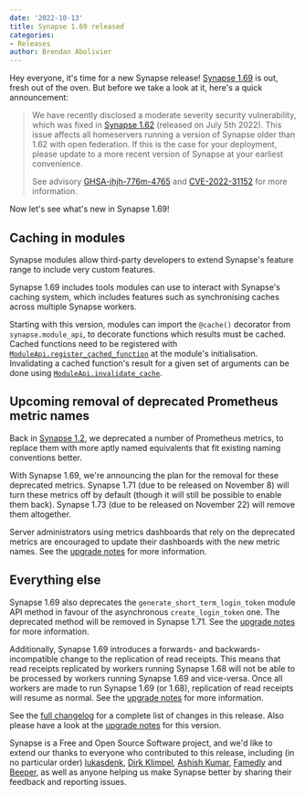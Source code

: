 ```yaml
---
date: '2022-10-13'
title: Synapse 1.69 released
categories:
- Releases
author: Brendan Abolivier
---
```


Hey everyone, it's time for a new Synapse release! [Synapse
1.69](https://github.com/matrix-org/synapse/releases/tag/v1.69.0) is out, fresh
out of the oven. But before we take a look at it, here's a quick announcement:

> We have recently disclosed a moderate severity security vulnerability, which
> was fixed in [Synapse
> 1.62](https://matrix.org/blog/2022/07/06/synapse-1-62-released/) (released on
> July 5th 2022). This issue affects all homeservers running a version of
> Synapse older than 1.62 with open federation. If this is the case for your
> deployment, please update to a more recent version of Synapse at your earliest
> convenience.
>
> See advisory
> [GHSA-jhjh-776m-4765](https://github.com/matrix-org/synapse/security/advisories/GHSA-jhjh-776m-4765)
> and [CVE-2022-31152](https://www.cve.org/CVERecord?id=CVE-2022-31152) for more
> information.

Now let's see what's new in Synapse 1.69!

## Caching in modules

Synapse modules allow third-party developers to extend Synapse's feature range
to include very custom features.

Synapse 1.69 includes tools modules can use to interact with Synapse's caching
system, which includes features such as synchronising caches across multiple
Synapse workers.

Starting with this version, modules can import the `@cache()` decorator from
`synapse.module_api`, to decorate functions which results must be cached. Cached
functions need to be registered with
[`ModuleApi.register_cached_function`](https://github.com/matrix-org/synapse/blob/v1.69.0/synapse/module_api/__init__.py#L839-L853)
at the module's initialisation. Invalidating a cached function's result for a
given set of arguments can be done using [`ModuleApi.invalidate_cache`](https://github.com/matrix-org/synapse/blob/v1.69.0rc1/synapse/module_api/__init__.py#L855-L872).

## Upcoming removal of deprecated Prometheus metric names

Back in [Synapse
1.2](https://matrix.org/blog/2019/07/25/synapse-1-2-0-released), we deprecated a
number of Prometheus metrics, to replace them with more aptly named equivalents
that fit existing naming conventions better.

With Synapse 1.69, we're announcing the plan for the removal for these
deprecated metrics. Synapse 1.71 (due to be released on November 8) will turn
these metrics off by default (though it will still be possible to enable them
back). Synapse 1.73 (due to be released on November 22) will remove them
altogether.

Server administrators using metrics dashboards that rely on the deprecated
metrics are encouraged to update their dashboards with the new metric names. See
the [upgrade
notes](https://matrix-org.github.io/synapse/v1.69/upgrade.html#deprecation-of-legacy-prometheus-metric-names) for more information.

## Everything else

Synapse 1.69 also deprecates the `generate_short_term_login_token` module API
method in favour of the asynchronous `create_login_token` one. The deprecated
method will be removed in Synapse 1.71. See the [upgrade
notes](https://matrix-org.github.io/synapse/v1.69/upgrade.html#deprecation-of-the-generate_short_term_login_token-module-api-method)
for more information.

Additionally, Synapse 1.69 introduces a forwards- and backwards-incompatible
change to the replication of read receipts. This means that read receipts
replicated by workers running Synapse 1.68 will not be able to be processed by
workers running Synapse 1.69 and vice-versa. Once all workers are made to run
Synapse 1.69 (or 1.68), replication of read receipts will resume as normal. See
the [upgrade
notes](https://matrix-org.github.io/synapse/v1.69/upgrade.html#changes-to-the-receipts-replication-streams) for more information.

See the [full
changelog](https://github.com/matrix-org/synapse/releases/tag/v1.66.0) for a
complete list of changes in this release. Also please have a look at the
[upgrade
notes](https://matrix-org.github.io/synapse/v1.69/upgrade#upgrading-to-v1690)
for this version.

Synapse is a Free and Open Source Software project, and we'd like to extend our
thanks to everyone who contributed to this release, including (in no particular
order) [lukasdenk](https://github.com/lukasdenk), [Dirk
Klimpel](https://github.com/dklimpel), [Ashish
Kumar](https://github.com/ashfame), [Famedly](https://www.famedly.com/) and
[Beeper](https://www.beeper.com/), as well as anyone helping us make Synapse
better by sharing their feedback and reporting issues.

